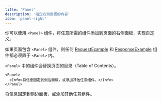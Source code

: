 ```yaml
---
title: 'Panel'
description: '指定右侧面板的内容'
icon: 'panel-right'
---
```


你可以使用 `<Panel>` 组件，将任意所需的组件添加到页面的右侧面板，实现自定义。

如果页面包含 `<Panel>` 组件，则任何 [RequestExample](/zh/components/examples#request-example) 和 [ResponseExample](/zh/components/examples#response-example) 组件都必须置于 `<Panel>` 内。

`<Panel>` 中的组件会替换页面的目录（Table of Contents）。

````mdx
<Panel>
  <Info>将信息固定到侧边面板，或添加其他任意组件。</Info>
</Panel>
````

<Panel>
  <Info>将信息固定到侧边面板，或添加其他任意组件。</Info>
</Panel>
